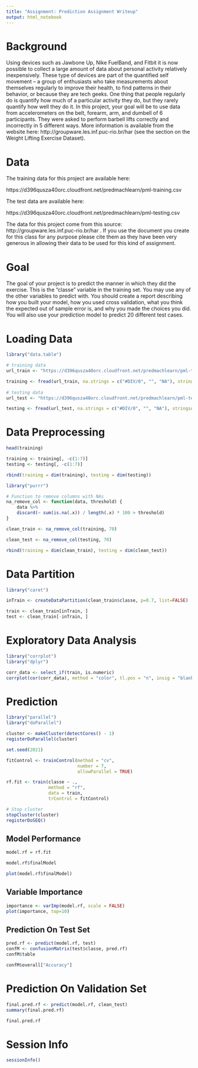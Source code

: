 ```yaml
---
title: "Assignment: Prediction Assignment Writeup"
output: html_notebook
---
```


# Background

Using devices such as Jawbone Up, Nike FuelBand, and Fitbit it is now possible to collect a large amount of data about personal activity relatively inexpensively. These type of devices are part of the quantified self movement – a group of enthusiasts who take measurements about themselves regularly to improve their health, to find patterns in their behavior, or because they are tech geeks. One thing that people regularly do is quantify how much of a particular activity they do, but they rarely quantify how well they do it. In this project, your goal will be to use data from accelerometers on the belt, forearm, arm, and dumbell of 6 participants. They were asked to perform barbell lifts correctly and incorrectly in 5 different ways. More information is available from the website here: 
http://groupware.les.inf.puc-rio.br/har (see the section on the Weight Lifting Exercise Dataset). 

# Data 

The training data for this project are available here: 

https://d396qusza40orc.cloudfront.net/predmachlearn/pml-training.csv

The test data are available here:

https://d396qusza40orc.cloudfront.net/predmachlearn/pml-testing.csv

The data for this project come from this source: 
http://groupware.les.inf.puc-rio.br/har
. If you use the document you create for this class for any purpose please cite them as they have been very generous in allowing their data to be used for this kind of assignment. 

# Goal

The goal of your project is to predict the manner in which they did the exercise. This is the "classe" variable in the training set. You may use any of the other variables to predict with. You should create a report describing how you built your model, how you used cross validation, what you think the expected out of sample error is, and why you made the choices you did. You will also use your prediction model to predict 20 different test cases. 

# Loading Data

```r
library("data.table")

# training data
url_train <- "https://d396qusza40orc.cloudfront.net/predmachlearn/pml-training.csv"

training <- fread(url_train, na.strings = c("#DIV/0", "", "NA"), stringsAsFactors = TRUE, showProgress = FALSE)
    
# testing data
url_test <- "https://d396qusza40orc.cloudfront.net/predmachlearn/pml-testing.csv"

testing <- fread(url_test, na.strings = c("#DIV/0", "", "NA"), stringsAsFactors = TRUE, showProgress = FALSE)
```

# Data Preprocessing

```r
head(training)
```

```r
training <- training[, -c(1:7)]
testing <- testing[, -c(1:7)]
```

```r
rbind(training = dim(training), testing = dim(testing))
```

```r
library("purrr")

# Function to remove columns with NAs
na_remove_col <- function(data, threshold) {
    data %>%
    discard(~ sum(is.na(.x)) / length(.x) * 100 > threshold)
}

clean_train <- na_remove_col(training, 70)

clean_test <- na_remove_col(testing, 70)

rbind(training = dim(clean_train), testing = dim(clean_test))
```

# Data Partition

```r
library("caret")

inTrain <- createDataPartition(clean_train$classe, p=0.7, list=FALSE)

train <- clean_train[inTrain, ]
test <- clean_train[-inTrain, ]
```

# Exploratory Data Analysis

```r
library("corrplot")
library("dplyr")

corr_data <- select_if(train, is.numeric)
corrplot(cor(corr_data), method = "color", tl.pos = "n", insig = "blank")
```

# Prediction

```r
library("parallel")
library("doParallel")

cluster <- makeCluster(detectCores() - 1) 
registerDoParallel(cluster)
```

```r
set.seed(2021)

fitControl <- trainControl(method = "cv",
                           number = 7,
                           allowParallel = TRUE)

rf.fit <- train(classe ~ .,
                method = "rf",
                data = train,
                trControl = fitControl)

# Stop cluster
stopCluster(cluster)
registerDoSEQ()
```

## Model Performance

```r
model.rf = rf.fit
```

```r
model.rf$finalModel
```

```r
plot(model.rf$finalModel)
```

## Variable Importance

```r
importance <- varImp(model.rf, scale = FALSE)
plot(importance, top=10)
```

## Prediction On Test Set

```r
pred.rf <- predict(model.rf, test)
confM <- confusionMatrix(test$classe, pred.rf)
confM$table
```

```r
confM$overall["Accuracy"]
```

# Prediction On Validation Set

```r
final.pred.rf <- predict(model.rf, clean_test)
summary(final.pred.rf)
```

```r
final.pred.rf
```

# Session Info

```r
sessionInfo()
```